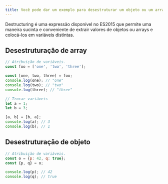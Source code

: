 ```yaml
---
title: Você pode dar um exemplo para desestruturar um objeto ou um array?
---
```


Destructuring é uma expressão disponível no ES2015 que permite uma maneira sucinta e conveniente de extrair valores de objetos ou arrays e colocá-los em variáveis distintas.

## Desestruturação de array

```js
// Atribuição de variáveis.
const foo = ['one', 'two', 'three'];

const [one, two, three] = foo;
console.log(one); // "one"
console.log(two); // "two"
console.log(three); // "three"
```

```js
// Trocar variáveis
let a = 1;
let b = 3;

[a, b] = [b, a];
console.log(a); // 3
console.log(b); // 1
```

## Desestruturação de objeto

```js
// Atribuição de variáveis.
const o = {p: 42, q: true};
const {p, q} = o;

console.log(p); // 42
console.log(q); // true
```
